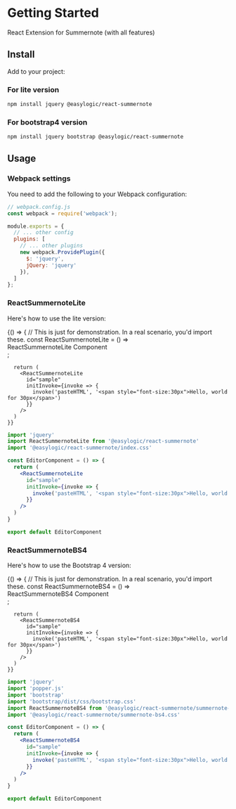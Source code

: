 
<Meta title="React Summernote/Getting Started" />

# Getting Started

React Extension for Summernote (with all features)

## Install

Add to your project:

### For lite version

```bash
npm install jquery @easylogic/react-summernote
```

### For bootstrap4 version

```bash
npm install jquery bootstrap @easylogic/react-summernote
```

## Usage

### Webpack settings

You need to add the following to your Webpack configuration:

```js
// webpack.config.js
const webpack = require('webpack');

module.exports = {
  // ... other config
  plugins: [
    // ... other plugins
    new webpack.ProvidePlugin({
      $: 'jquery',
      jQuery: 'jquery'
    }),
  ]
};
```

### ReactSummernoteLite

Here's how to use the lite version:

<Canvas>
  <Story name="ReactSummernoteLite">
    {() => {
      // This is just for demonstration. In a real scenario, you'd import these.
      const ReactSummernoteLite = () => <div>ReactSummernoteLite Component</div>;
      
      return (
        <ReactSummernoteLite 
          id="sample" 
          initInvoke={invoke => {
            invoke('pasteHTML', '<span style="font-size:30px">Hello, world for 30px</span>')
          }} 
        />
      )
    }}
  </Story>
</Canvas>

```jsx
import 'jquery'
import ReactSummernoteLite from '@easylogic/react-summernote'
import '@easylogic/react-summernote/index.css'

const EditorComponent = () => {
  return (
    <ReactSummernoteLite 
      id="sample" 
      initInvoke={invoke => {
        invoke('pasteHTML', '<span style="font-size:30px">Hello, world for 30px</span>')
      }} 
    />
  )
}

export default EditorComponent
```

### ReactSummernoteBS4

Here's how to use the Bootstrap 4 version:

<Canvas>
  <Story name="ReactSummernoteBS4">
    {() => {
      // This is just for demonstration. In a real scenario, you'd import these.
      const ReactSummernoteBS4 = () => <div>ReactSummernoteBS4 Component</div>;
      
      return (
        <ReactSummernoteBS4 
          id="sample" 
          initInvoke={invoke => {
            invoke('pasteHTML', '<span style="font-size:30px">Hello, world for 30px</span>')
          }} 
        />
      )
    }}
  </Story>
</Canvas>

```jsx
import 'jquery'
import 'popper.js'
import 'bootstrap'
import 'bootstrap/dist/css/bootstrap.css'
import ReactSummernoteBS4 from '@easylogic/react-summernote/summernote-bs4'
import '@easylogic/react-summernote/summernote-bs4.css'

const EditorComponent = () => {
  return (
    <ReactSummernoteBS4 
      id="sample" 
      initInvoke={invoke => {
        invoke('pasteHTML', '<span style="font-size:30px">Hello, world for 30px</span>')
      }} 
    />
  )
}

export default EditorComponent
```